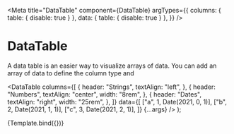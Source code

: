 
<Meta
  title="DataTable"
  component={DataTable}
  argTypes={{
    columns: { table: { disable: true } },
    data: { table: { disable: true } },
  }}
/>

# DataTable

A data table is an easier way to visualize arrays of data. You can add an array of data to define the column type and

  <DataTable
    columns={[
      {
        header: "Strings",
        textAlign: "left",
      },
      {
        header: "Numbers",
        textAlign: "center",
        width: "8rem",
      },
      {
        header: "Dates",
        textAlign: "right",
        width: "25rem",
      },
    ]}
    data={[
      ["a", 1, Date(2021, 0, 1)],
      ["b", 2, Date(2021, 1, 1)],
      ["c", 3, Date(2021, 2, 1)],
    ]}
    {...args}
  />
);

<Story name="DataTable">{Template.bind({})}</Story>
